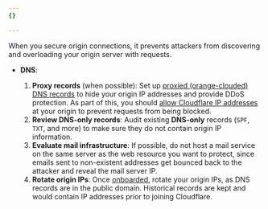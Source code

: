 ```yaml
---
{}

---
```


When you secure origin connections, it prevents attackers from discovering and overloading your origin server with requests.

* **DNS**:

  1. **Proxy records** (when possible): Set up [proxied (orange-clouded) DNS records](/dns/proxy-status/) to hide your origin IP addresses and provide DDoS protection. As part of this, you should [allow Cloudflare IP addresses](/fundamentals/concepts/cloudflare-ip-addresses/) at your origin to prevent requests from being blocked.
  2. **Review DNS-only records**: Audit existing **DNS-only** records (`SPF`, `TXT`, and more) to make sure they do not contain origin IP information.
  3. **Evaluate mail infrastructure**: If possible, do not host a mail service on the same server as the web resource you want to protect, since emails sent to non-existent addresses get bounced back to the attacker and reveal the mail server IP.
  4. **Rotate origin IPs**: Once [onboarded](/dns/zone-setups/full-setup/setup/#verify-changes), rotate your origin IPs, as DNS records are in the public domain. Historical records are kept and would contain IP addresses prior to joining Cloudflare.

